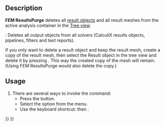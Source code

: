 <languages/>

{{Docnav
|[[FEM_SolverRun|Run solver calculations]]
|[[FEM_ResultShow|Show result]]
|[[FEM_Workbench|FEM]]
|IconL=FEM_SolverRun.svg
|IconR=FEM_ResultShow.svg
|IconC=Workbench_FEM.svg
}}

{{GuiCommand
|Name=FEM ResultsPurge
|MenuLocation=Results → Purge Results
|Workbenches=[[FEM_Workbench|FEM]]
|Shortcut={{KEY|R}} {{KEY|P}}
|SeeAlso=[[FEM_tutorial|FEM tutorial]]
}}

==Description==

'''FEM ResultsPurge''' deletes all [[FEM_ResultShow|result objects]] and all result meshes from the active analysis container in the [[Tree_view|Tree view]].

{{VersionPlus|1.1}}: Deletes all output objects from all solvers (CalculiX results objects, pipelines, filters and text reports).

If you only want to delete a result object and keep the result mesh, create a copy of the result mesh, then select the Result object in the tree view and delete it by pressing {{KEY|Del}}. This way the created copy of the mesh will remain. (Using FEM ResultsPurge would also delete the copy.)

==Usage==

# There are several ways to invoke the command:
#* Press the {{Button|[[Image:FEM_ResultsPurge.svg|16px]] [[FEM_ResultsPurge|Purge Results]]}} button.
#* Select the {{MenuCommand|Results → [[Image:FEM_ResultsPurge.svg|16px]] Purge Results}} option from the menu.
#* Use the keyboard shortcut: {{KEY|R}} then {{KEY|P}}.


{{Docnav
|[[FEM_SolverRun|Run solver calculations]]
|[[FEM_ResultShow|Show result]]
|[[FEM_Workbench|FEM]]
|IconL=FEM_SolverRun.svg
|IconR=FEM_ResultShow.svg
|IconC=Workbench_FEM.svg
}}

{{FEM Tools navi{{#translation:}}}}
{{Userdocnavi{{#translation:}}}}
{{clear}}